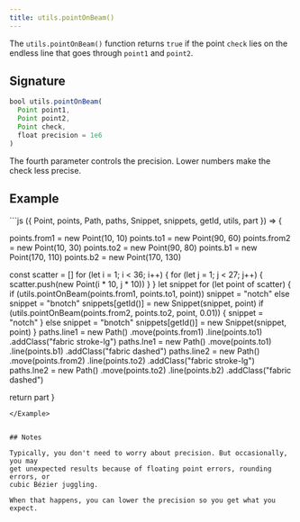 ```yaml
---
title: utils.pointOnBeam()
---
```


The `utils.pointOnBeam()` function returns `true` if the point `check` lies on
the endless line that goes through `point1` and `point2`.


## Signature

```js
bool utils.pointOnBeam(
  Point point1, 
  Point point2, 
  Point check, 
  float precision = 1e6
)
```

The fourth parameter controls the precision. Lower numbers make the check less precise.

## Example

<Example caption="A Utils.pointOnBeam() example">
```js
({ Point, points, Path, paths, Snippet, snippets, getId, utils, part }) => {

  points.from1 = new Point(10, 10)
  points.to1 = new Point(90, 60)
  points.from2 = new Point(10, 30)
  points.to2 = new Point(90, 80)
  points.b1 = new Point(170, 110)
  points.b2 = new Point(170, 130)
  
  const scatter = []
  for (let i = 1; i < 36; i++) {
    for (let j = 1; j < 27; j++) {
      scatter.push(new Point(i * 10, j * 10))
    }
  }
  let snippet
  for (let point of scatter) {
    if (utils.pointOnBeam(points.from1, points.to1, point)) snippet = "notch"
    else snippet = "bnotch"
    snippets[getId()] = new Snippet(snippet, point)
    if (utils.pointOnBeam(points.from2, points.to2, point, 0.01)) {
      snippet = "notch"
    } else snippet = "bnotch"
    snippets[getId()] = new Snippet(snippet, point)
  }
  paths.line1 = new Path()
    .move(points.from1)
    .line(points.to1)
    .addClass("fabric stroke-lg")
  paths.lne1 = new Path()
    .move(points.to1)
    .line(points.b1)
    .addClass("fabric dashed")
  paths.line2 = new Path()
    .move(points.from2)
    .line(points.to2)
    .addClass("fabric stroke-lg")
  paths.lne2 = new Path()
    .move(points.to2)
    .line(points.b2)
    .addClass("fabric dashed")

  return part
}
```
</Example>


## Notes

Typically, you don't need to worry about precision. But occasionally, you may
get unexpected results because of floating point errors, rounding errors, or
cubic Bézier juggling.

When that happens, you can lower the precision so you get what you expect.
